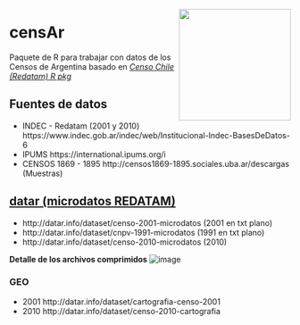 <a><img src="https://user-images.githubusercontent.com/12114624/170827237-86cf8586-204b-46b0-a0f2-c38184966f75.jpg" width="200" align="right"/></a>

# censAr

Paquete de R para trabajar con datos de los Censos de Argentina basado en [_Censo Chile (Redatam) R pkg_](https://github.com/ropensci/censo2017)

## Fuentes de datos

* INDEC - Redatam (2001 y 2010) https://www.indec.gob.ar/indec/web/Institucional-Indec-BasesDeDatos-6
* IPUMS https://international.ipums.org/i
* CENSOS 1869  - 1895 http://censos1869-1895.sociales.uba.ar/descargas (Muestras)

## [datar (microdatos REDATAM)](http://datar.info/group/censos-nacionales) 

* http://datar.info/dataset/censo-2001-microdatos (2001 en txt plano)
* http://datar.info/dataset/cnpv-1991-microdatos (1991 en txt plano)
* http://datar.info/dataset/censo-2010-microdatos (2010) 

**Detalle de los archivos comprimidos**
![image](https://user-images.githubusercontent.com/12114624/170827087-f2cdc8c0-cdfd-4e3b-b72a-039f321420f7.png)


### GEO 

- 2001 http://datar.info/dataset/cartografia-censo-2001
- 2010 http://datar.info/dataset/censo-2010-cartografia

